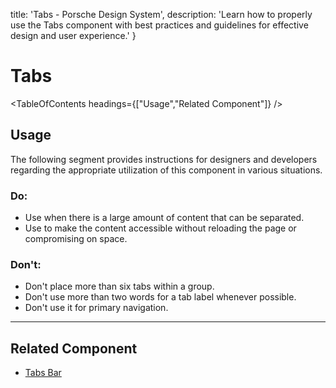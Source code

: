 
  title: 'Tabs - Porsche Design System',
  description: 'Learn how to properly use the Tabs component with best practices and guidelines for effective design and user experience.'
}

# Tabs <ComponentStatus tagName="p-tabs"></ComponentStatus>

<TableOfContents headings={["Usage","Related Component"]} />

## Usage

The following segment provides instructions for designers and developers regarding the appropriate utilization of this
component in various situations.

### Do:

- Use when there is a large amount of content that can be separated.
- Use to make the content accessible without reloading the page or compromising on space.

### Don't:

- Don't place more than six tabs within a group.
- Don't use more than two words for a tab label whenever possible.
- Don't use it for primary navigation.

---

## Related Component

- [Tabs Bar](/components/tabs-bar)

